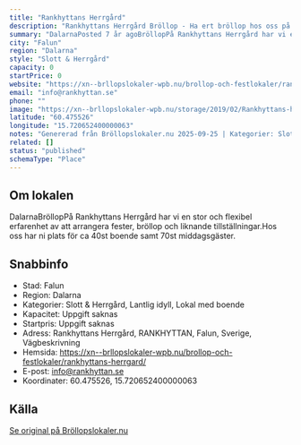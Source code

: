 ```yaml
---
title: "Rankhyttans Herrgård"
description: "Rankhyttans Herrgård Bröllop - Ha ert bröllop hos oss på Rankhyttans Herrgård. Se vår fina Bröllopslokal. Skicka gärna en förfrågan så hjälper vi Er!"
summary: "DalarnaPosted 7 år agoBröllopPå Rankhyttans Herrgård har vi en stor och flexibel erfarenhet av att arrangera fester, bröllop och liknande tillställningar.Hos oss har ni plats för ca 40st boende samt…"
city: "Falun"
region: "Dalarna"
style: "Slott & Herrgård"
capacity: 0
startPrice: 0
website: "https://xn--brllopslokaler-wpb.nu/brollop-och-festlokaler/rankhyttans-herrgard/"
email: "info@rankhyttan.se"
phone: ""
image: "https://xn--brllopslokaler-wpb.nu/storage/2019/02/Rankhyttans-herrgard-brollopslokal-brollop-festlokal.webp"
latitude: "60.475526"
longitude: "15.720652400000063"
notes: "Genererad från Bröllopslokaler.nu 2025-09-25 | Kategorier: Slott & Herrgård, Lantlig idyll, Lokal med boende"
related: []
status: "published"
schemaType: "Place"
---
```


## Om lokalen

DalarnaBröllopPå Rankhyttans Herrgård har vi en stor och flexibel erfarenhet av att arrangera fester, bröllop och liknande tillställningar.Hos oss har ni plats för ca 40st boende samt 70st middagsgäster.

## Snabbinfo

- Stad: Falun
- Region: Dalarna
- Kategorier: Slott & Herrgård, Lantlig idyll, Lokal med boende
- Kapacitet: Uppgift saknas
- Startpris: Uppgift saknas
- Adress: Rankhyttans Herrgård, RANKHYTTAN, Falun, Sverige, Vägbeskrivning
- Hemsida: https://xn--brllopslokaler-wpb.nu/brollop-och-festlokaler/rankhyttans-herrgard/
- E-post: info@rankhyttan.se
- Koordinater: 60.475526, 15.720652400000063

## Källa

[Se original på Bröllopslokaler.nu](https://xn--brllopslokaler-wpb.nu/brollop-och-festlokaler/rankhyttans-herrgard/)
